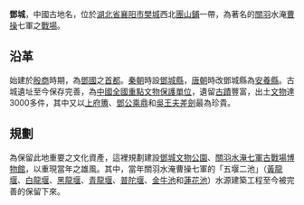 {{unreferenced|time=2012-2-13}} 
'''鄧城'''，中國古地名，位於[[湖北省|湖北省]][[襄阳市|襄阳市]][[樊城|樊城]]西北[[團山鋪|團山鋪]]一帶，為著名的[[關羽|關羽]]水淹[[曹操|曹操]]七軍之[[戰場|戰場]]。

== 沿革 ==
始建於[[殷商|殷商]]時期，為[[鄧國|鄧國]]之[[首都|首都]]。[[秦朝|秦朝]]時設[[鄧城縣|鄧城縣]]，[[唐朝|唐朝]]時改鄧城縣為[[安養縣|安養縣]]。古城遺址至今保存完善，為[[中國|中國]][[全國重點文物保護單位|全國重點文物保護單位]]，遺留[[古蹟|古蹟]]豐富，出土[[文物|文物]]達3000多件，其中又以[[上府簠|上府簠]]、[[鄧公乘鼎|鄧公乘鼎]]和[[吳王夫差劍|吳王夫差劍]]最為珍貴。

== 規劃 ==
為保留此地重要之文化資產，這裡規劃建設[[鄧城文物公園|鄧城文物公園]]、[[關羽水淹七軍古戰場博物館|關羽水淹七軍古戰場博物館]]，以重現當年之雄風。其中，當年關羽水淹曹操七軍的「五堰二池」（[[黃龍堰|黃龍堰]]、[[白龍堰|白龍堰]]、[[黑龍堰|黑龍堰]]、[[青龍堰|青龍堰]]、[[普陀堰|普陀堰]]、[[金牛池|金牛池]]和[[蓮花池|蓮花池]]）水源建築工程至今被完善的保留下來。

{{襄阳市古迹}}
{{湖北全国重点文物保护单位}}